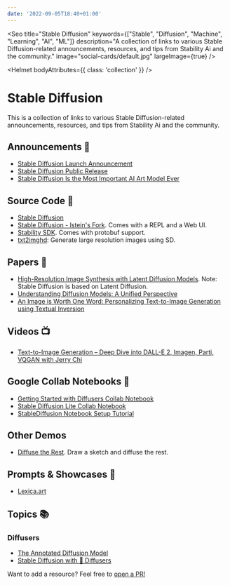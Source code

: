```yaml
---
date: '2022-09-05T18:40+01:00'
---
```




<Seo 
  title="Stable Diffusion" 
  keywords={["Stable", "Diffusion", "Machine", "Learning", "AI", "ML"]}
  description="A collection of links to various Stable Diffusion-related announcements, resources, and tips from Stability Ai and the community."
  image="social-cards/default.jpg"
  largeImage={true}
/>

<Helmet bodyAttributes={{ class: 'collection' }} />

# Stable Diffusion

This is a collection of links to various Stable Diffusion-related announcements, resources, and tips from Stability Ai and the community.

## Announcements 📢

- [Stable Diffusion Launch Announcement](https://stability.ai/blog/stable-diffusion-announcement)
- [Stable Diffusion Public Release](https://stability.ai/blog/stable-diffusion-public-release)
- [Stable Diffusion Is the Most Important AI Art Model Ever](https://thealgorithmicbridge.substack.com/p/stable-diffusion-is-the-most-important)

## Source Code 🔬

- [Stable Diffusion](https://github.com/CompVis/stable-diffusion)
- [Stable Diffusion - lstein's Fork](https://github.com/lstein/stable-diffusion). Comes with a REPL and a Web UI.
- [Stability SDK](https://github.com/Stability-AI/stability-sdk). Comes with protobuf support.
- [txt2imghd](https://github.com/jquesnelle/txt2imghd): Generate large resolution images using SD.

## Papers 📄

- [High-Resolution Image Synthesis with Latent Diffusion Models](https://arxiv.org/abs/2112.10752). Note: Stable Diffusion is based on Latent Diffusion.
- [Understanding Diffusion Models: A Unified Perspective](https://arxiv.org/abs/2208.11970)
- [An Image is Worth One Word: Personalizing Text-to-Image Generation using Textual Inversion](https://arxiv.org/abs/2208.01618)

## Videos 📺

- [Text-to-Image Generation – Deep Dive into DALL-E 2, Imagen, Parti, VQGAN with Jerry Chi](https://www.youtube.com/watch?v=SdahlzTVqVc)

## Google Collab Notebooks 🧪

- [Getting Started with Diffusers Collab Notebook](https://colab.research.google.com/github/huggingface/notebooks/blob/main/diffusers/diffusers_intro.ipynb)
- [Stable Diffusion Lite Collab Notebook](https://colab.research.google.com/drive/1cJPmCCUFqVMaF--ee51RVFDCOF09Epbc)
- [StableDiffusion Notebook Setup Tutorial](https://brainartlabs.com/2022/08/28/stablediffusion-notebook-by-pharmapsychotic-setup-tutorial/)

## Other Demos

- [Diffuse the Rest](https://huggingface.co/spaces/huggingface/diffuse-the-rest). Draw a sketch and diffuse the rest.

## Prompts & Showcases 🎨

- [Lexica.art](https://lexica.art)

## Topics 📚

### Diffusers

- [The Annotated Diffusion Model](https://huggingface.co/blog/annotated-diffusion)
- [Stable Diffusion with 🧨 Diffusers](https://huggingface.co/blog/stable_diffusion)

Want to add a resource? Feel free to [open a PR!](https://github.com/kaishin/redalemeden.com/edit/main/src/pages/collections/stable-diffusion/index.mdx)

